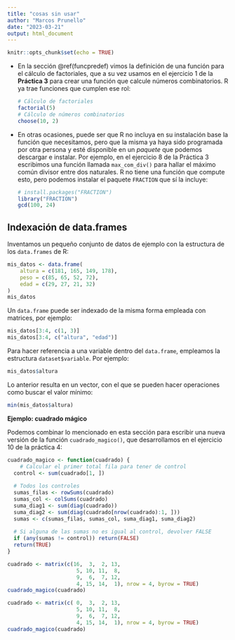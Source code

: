 ```yaml
---
title: "cosas sin usar"
author: "Marcos Prunello"
date: "2023-03-21"
output: html_document
---
```


```r
knitr::opts_chunk$set(echo = TRUE)
```

- En la sección \@ref(funcpredef) vimos la definición de una función para el cálculo de factoriales, que a su vez usamos en el ejercicio 1 de la **Práctica 3** para crear una función que calcule números combinatorios. R ya trae funciones que cumplen ese rol:

	```r
	# Cálculo de factoriales
	factorial(5)
	# Cálculo de números combinatorios
	choose(10, 2)
	```


- En otras ocasiones, puede ser que R no incluya en su instalación base la función que necesitamos, pero que la misma ya haya sido programada por otra persona y esté disponible en un *paquete* que podemos descargar e instalar. Por ejemplo, en el ejercicio 8 de la Práctica 3 escribimos una función llamada `max_com_div()` para hallar el máximo común divisor entre dos naturales. R no tiene una función que compute esto, pero podemos instalar el paquete `FRACTION` que sí la incluye:

	```r
	# install.packages("FRACTION")
	library("FRACTION")
	gcd(100, 24)
	```




## Indexación de data.frames

Inventamos un pequeño conjunto de datos de ejemplo con la estructura de los `data.frames` de R:

```r
mis_datos <- data.frame(
    altura = c(181, 165, 149, 178),
    peso = c(85, 65, 52, 72),
    edad = c(29, 27, 21, 32)
)
mis_datos
```

Un `data.frame` puede ser indexado de la misma forma empleada con matrices, por ejemplo:

```r
mis_datos[3:4, c(1, 3)]
mis_datos[3:4, c("altura", "edad")]
```

Para hacer referencia a una variable dentro del `data.frame`, empleamos la estructura `dataset$variable`. Por ejemplo:

```r
mis_datos$altura
```

Lo anterior resulta en un vector, con el que se pueden hacer operaciones como buscar el valor mínimo:

```r
min(mis_datos$altura)
```

**Ejemplo: cuadrado mágico**

Podemos combinar lo mencionado en esta sección para escribir una nueva versión de la función `cuadrado_magico()`, que desarrollamos en el ejercicio 10 de la práctica 4:

```r
cuadrado_magico <- function(cuadrado) {
	# Calcular el primer total fila para tener de control
  control <- sum(cuadrado[1, ])
  
  # Todos los controles
  sumas_filas <- rowSums(cuadrado)
  sumas_col <- colSums(cuadrado)
  suma_diag1 <- sum(diag(cuadrado))
  suma_diag2 <- sum(diag(cuadrado[nrow(cuadrado):1, ]))
  sumas <- c(sumas_filas, sumas_col, suma_diag1, suma_diag2)
  
  # Si alguna de las sumas no es igual al control, devolver FALSE
  if (any(sumas != control)) return(FALSE)
  return(TRUE)
}

cuadrado <- matrix(c(16,  3,  2, 13,
                      5, 10, 11,  8,
                      9,  6,  7, 12,
                      4, 15, 14,  1), nrow = 4, byrow = TRUE)
cuadrado_magico(cuadrado)

cuadrado <- matrix(c( 0,  3,  2, 13,
                      5, 10, 11,  8,
                      9,  6,  7, 12,
                      4, 15, 14,  1), nrow = 4, byrow = TRUE)
cuadrado_magico(cuadrado)
```